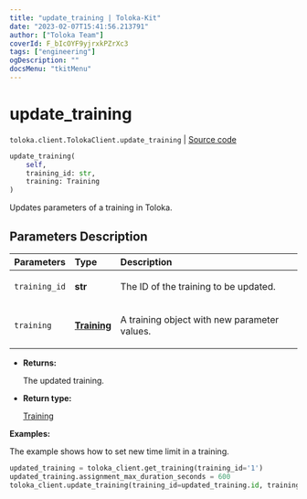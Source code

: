 ```yaml
---
title: "update_training | Toloka-Kit"
date: "2023-02-07T15:41:56.213791"
author: ["Toloka Team"]
coverId: F_bIcOYF9yjrxkPZrXc3
tags: ["engineering"]
ogDescription: ""
docsMenu: "tkitMenu"
---
```


# update_training
`toloka.client.TolokaClient.update_training` | [Source code](https://github.com/Toloka/toloka-kit/blob/v1.1.3/src/client/__init__.py#L2024)

```python
update_training(
    self,
    training_id: str,
    training: Training
)
```

Updates parameters of a training in Toloka.

## Parameters Description

| Parameters | Type | Description |
| :----------| :----| :-----------|
`training_id`|**str**|<p>The ID of the training to be updated.</p>
`training`|**[Training](/docs-new/toloka-kit/reference/toloka.client.training.Training)**|<p>A training object with new parameter values.</p>

* **Returns:**

  The updated training.

* **Return type:**

  [Training](/docs-new/toloka-kit/reference/toloka.client.training.Training)

**Examples:**

The example shows how to set new time limit in a training.

```python
updated_training = toloka_client.get_training(training_id='1')
updated_training.assignment_max_duration_seconds = 600
toloka_client.update_training(training_id=updated_training.id, training=updated_training)
```
